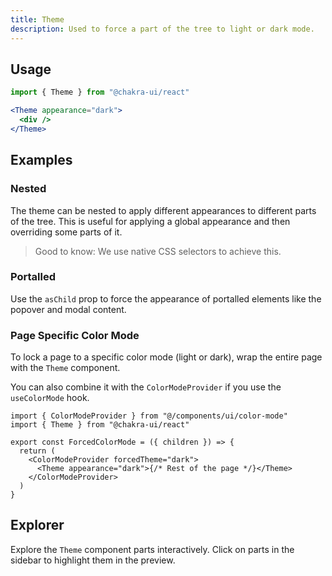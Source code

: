 ```yaml
---
title: Theme
description: Used to force a part of the tree to light or dark mode.
---
```


<ExampleTabs name="theme-basic" />

## Usage

```jsx
import { Theme } from "@chakra-ui/react"
```

```jsx
<Theme appearance="dark">
  <div />
</Theme>
```

## Examples

### Nested

The theme can be nested to apply different appearances to different parts of the
tree. This is useful for applying a global appearance and then overriding some
parts of it.

> Good to know: We use native CSS selectors to achieve this.

<ExampleTabs name="theme-nested" />

### Portalled

Use the `asChild` prop to force the appearance of portalled elements like the
popover and modal content.

<ExampleTabs name="theme-with-portalled" />

### Page Specific Color Mode

To lock a page to a specific color mode (light or dark), wrap the entire page
with the `Theme` component.

You can also combine it with the `ColorModeProvider` if you use the
`useColorMode` hook.

```tsx
import { ColorModeProvider } from "@/components/ui/color-mode"
import { Theme } from "@chakra-ui/react"

export const ForcedColorMode = ({ children }) => {
  return (
    <ColorModeProvider forcedTheme="dark">
      <Theme appearance="dark">{/* Rest of the page */}</Theme>
    </ColorModeProvider>
  )
}
```

## Explorer

Explore the `Theme` component parts interactively. Click on parts in the sidebar
to highlight them in the preview.

<Explorer name="theme-basic" />

